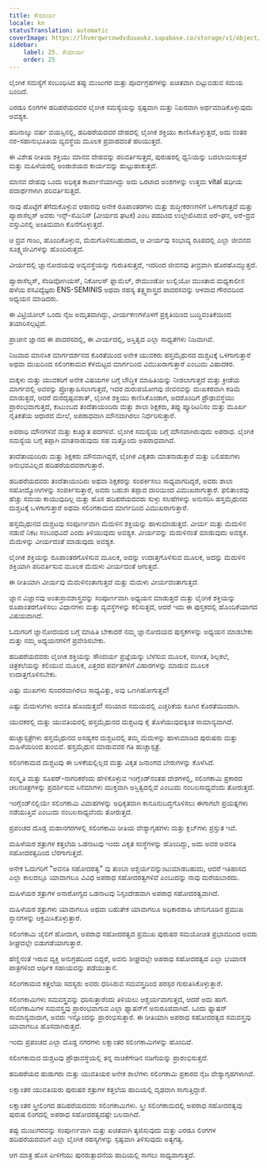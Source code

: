 ```yaml
---
title: ಕೌಮಾರ್ಯ
locale: kn
statusTranslation: automatic
coverImage: https://lhvmrqwrcowdvduuaukz.supabase.co/storage/v1/object/public/strapi-uploads/small_cover-educacion-fundamental.webp-2d51a7828a2b1309555be27f7e2a61a0.webp
sidebar:
    label: 25. ಕೌಮಾರ್ಯ
    order: 25
---
```

ಲೈಂಗಿಕ ಸಮಸ್ಯೆಗೆ ಸಂಬಂಧಿಸಿದ ತಪ್ಪು ಮುಜುಗರ ಮತ್ತು ಪೂರ್ವಗ್ರಹಗಳನ್ನು ಖಚಿತವಾಗಿ ಬಿಟ್ಟುಬಿಡುವ ಸಮಯ ಬಂದಿದೆ.

ಎರಡೂ ಲಿಂಗಗಳ ಹದಿಹರೆಯದವರ ಲೈಂಗಿಕ ಸಮಸ್ಯೆಯನ್ನು ಸ್ಪಷ್ಟವಾಗಿ ಮತ್ತು ನಿಖರವಾಗಿ ಅರ್ಥಮಾಡಿಕೊಳ್ಳುವುದು ಅವಶ್ಯಕ.

ಹದಿನಾಲ್ಕು ವರ್ಷ ವಯಸ್ಸಿನಲ್ಲಿ, ಹದಿಹರೆಯದವರ ದೇಹದಲ್ಲಿ ಲೈಂಗಿಕ ಶಕ್ತಿಯು ಕಾಣಿಸಿಕೊಳ್ಳುತ್ತದೆ, ಅದು ನಂತರ ನರ-ಸಹಾನುಭೂತಿಯ ವ್ಯವಸ್ಥೆಯ ಮೂಲಕ ಪ್ರವಾಹದಂತೆ ಹರಿಯುತ್ತದೆ.

ಈ ವಿಶೇಷ ರೀತಿಯ ಶಕ್ತಿಯು ಮಾನವ ದೇಹವನ್ನು ಪರಿವರ್ತಿಸುತ್ತದೆ, ಪುರುಷರಲ್ಲಿ ಧ್ವನಿಯನ್ನು ಬದಲಾಯಿಸುತ್ತದೆ ಮತ್ತು ಮಹಿಳೆಯರಲ್ಲಿ ಅಂಡಾಶಯದ ಕಾರ್ಯವನ್ನು ಹುಟ್ಟುಹಾಕುತ್ತದೆ.

ಮಾನವ ದೇಹವು ಒಂದು ಅಧಿಕೃತ ಕಾರ್ಖಾನೆಯಾಗಿದ್ದು ಅದು ಒರಟಾದ ಅಂಶಗಳನ್ನು ಉತ್ತಮ vital ಷಧೀಯ ಪದಾರ್ಥಗಳಾಗಿ ಪರಿವರ್ತಿಸುತ್ತದೆ.

ನಾವು ಹೊಟ್ಟೆಗೆ ತೆಗೆದುಕೊಳ್ಳುವ ಆಹಾರವು ಅನೇಕ ರೂಪಾಂತರಗಳು ಮತ್ತು ಶುದ್ಧೀಕರಣಗಳಿಗೆ ಒಳಗಾಗುತ್ತದೆ ಮತ್ತು ಪ್ಯಾರಾಸೆಲ್ಸಸ್ ಅವರು ಇನ್ಸ್-ಸೆಮಿನಿಸ್ (ವೀರ್ಯದ ಘಟಕ) ಎಂಬ ಪದದಿಂದ ಉಲ್ಲೇಖಿಸಿರುವ ಅರೆ-ಘನ, ಅರೆ-ದ್ರವ ವಸ್ತುವಿನಲ್ಲಿ ಅಂತಿಮವಾಗಿ ಕೊನೆಗೊಳ್ಳುತ್ತದೆ.

ಆ ದ್ರವ ಗಾಜು, ಹೊಂದಿಕೊಳ್ಳುವ, ಮೆದುಗೊಳಿಸಬಹುದಾದ, ಆ ವೀರ್ಯವು ಸಂಭಾವ್ಯ ರೂಪದಲ್ಲಿ ಎಲ್ಲಾ ಜೀವನದ ಸೂಕ್ಷ್ಮಜೀವಿಗಳನ್ನು ಹೊಂದಿರುತ್ತದೆ.

ವೀರ್ಯದಲ್ಲಿ ಜ್ಞಾನೋದಯವು ಅವ್ಯವಸ್ಥೆಯನ್ನು ಗುರುತಿಸುತ್ತದೆ, ಇದರಿಂದ ಜೀವನವು ತೀವ್ರವಾಗಿ ಹೊರಹೊಮ್ಮುತ್ತದೆ.

ಪ್ಯಾರಾಸೆಲ್ಸಸ್, ಸೆಂಡಿವೋಗಿಯಸ್, ನಿಕೋಲಸ್ ಫ್ಲಾಮೆಲ್, ರೇಮುಂಡೋ ಲುಲ್ಲಿಯೋ ಮುಂತಾದ ಮಧ್ಯಕಾಲೀನ ಹಳೆಯ ರಸವಿದ್ಯೆಜ್ಞರು ENS-SEMINIS ಅಥವಾ ರಹಸ್ಯ ತತ್ತ್ವಶಾಸ್ತ್ರದ ಪಾದರಸವನ್ನು ಆಳವಾದ ಗೌರವದಿಂದ ಅಧ್ಯಯನ ಮಾಡಿದರು.

ಈ ವಿಟ್ರಿಯೋಲ್ ಒಂದು ನೈಜ ಅಮೃತವಾಗಿದ್ದು, ವೀರ್ಯಕಣಗಳೊಳಗೆ ಪ್ರಕೃತಿಯಿಂದ ಬುದ್ಧಿವಂತಿಕೆಯಿಂದ ತಯಾರಿಸಲ್ಪಟ್ಟಿದೆ.

ಪ್ರಾಚೀನ ಜ್ಞಾನದ ಈ ಪಾದರಸದಲ್ಲಿ, ಈ ವೀರ್ಯದಲ್ಲಿ, ಅಸ್ತಿತ್ವದ ಎಲ್ಲಾ ಸಾಧ್ಯತೆಗಳು ನಿಜವಾಗಿವೆ.

ನಿಜವಾದ ಮಾನಸಿಕ ಮಾರ್ಗದರ್ಶನದ ಕೊರತೆಯಿಂದ ಅನೇಕ ಯುವಕರು ಹಸ್ತಮೈಥುನದ ದುಶ್ಚಟಕ್ಕೆ ಒಳಗಾಗುತ್ತಾರೆ ಅಥವಾ ದುಃಖದಿಂದ ಸಲಿಂಗಕಾಮದ ಕೆಳಮಟ್ಟದ ಮಾರ್ಗದಿಂದ ವಿಮುಖರಾಗುತ್ತಾರೆ ಎಂಬುದು ವಿಷಾದಕರ.

ಮಕ್ಕಳು ಮತ್ತು ಯುವಕರಿಗೆ ಅನೇಕ ವಿಷಯಗಳ ಬಗ್ಗೆ ಬೌದ್ಧಿಕ ಮಾಹಿತಿಯನ್ನು ನೀಡಲಾಗುತ್ತದೆ ಮತ್ತು ಕ್ರೀಡೆಯ ಮಾರ್ಗದಲ್ಲಿ ಅವರನ್ನು ಪ್ರೋತ್ಸಾಹಿಸಲಾಗುತ್ತದೆ, ಇದರ ದುರುಪಯೋಗವು ಜೀವನವನ್ನು ದುಃಖಕರವಾಗಿ ಕಡಿಮೆ ಮಾಡುತ್ತದೆ, ಆದರೆ ದುರದೃಷ್ಟವಶಾತ್, ಲೈಂಗಿಕ ಶಕ್ತಿಯು ಕಾಣಿಸಿಕೊಂಡಾಗ, ಅದರೊಂದಿಗೆ ಪ್ರೌಢಾವಸ್ಥೆಯು ಪ್ರಾರಂಭವಾಗುತ್ತದೆ, ಕುಟುಂಬದ ತಂದೆತಾಯಂದಿರು ಮತ್ತು ಶಾಲಾ ಶಿಕ್ಷಕರು, ತಪ್ಪು ಪ್ಯೂರಿಟನಿಸಂ ಮತ್ತು ಮೂರ್ಖ ನೈತಿಕತೆಯ ಆಧಾರದ ಮೇಲೆ, ಅಪರಾಧವಾಗಿ ಮೌನವಾಗಿರಲು ನಿರ್ಧರಿಸುತ್ತಾರೆ.

ಅಪರಾಧಿ ಮೌನಗಳಿವೆ ಮತ್ತು ಕುಖ್ಯಾತ ಪದಗಳಿವೆ. ಲೈಂಗಿಕ ಸಮಸ್ಯೆಯ ಬಗ್ಗೆ ಮೌನವಾಗಿರುವುದು ಅಪರಾಧ. ಲೈಂಗಿಕ ಸಮಸ್ಯೆಯ ಬಗ್ಗೆ ತಪ್ಪಾಗಿ ಮಾತನಾಡುವುದು ಸಹ ಮತ್ತೊಂದು ಅಪರಾಧವಾಗಿದೆ.

ತಂದೆತಾಯಂದಿರು ಮತ್ತು ಶಿಕ್ಷಕರು ಮೌನವಾಗಿದ್ದರೆ, ಲೈಂಗಿಕ ವಿಕೃತರು ಮಾತನಾಡುತ್ತಾರೆ ಮತ್ತು ಬಲಿಪಶುಗಳು ಅನುಭವವಿಲ್ಲದ ಹದಿಹರೆಯದವರಾಗುತ್ತಾರೆ.

ಹದಿಹರೆಯದವರು ತಂದೆತಾಯಂದಿರು ಅಥವಾ ಶಿಕ್ಷಕರನ್ನು ಸಂಪರ್ಕಿಸಲು ಸಾಧ್ಯವಾಗದಿದ್ದರೆ, ಅವರು ಶಾಲಾ ಸಹೋದ್ಯೋಗಿಗಳನ್ನು ಸಂಪರ್ಕಿಸುತ್ತಾರೆ, ಅವರು ಬಹುಶಃ ತಪ್ಪಾದ ದಾರಿಯಿಂದ ವಿಮುಖರಾಗುತ್ತಾರೆ. ಫಲಿತಾಂಶವು ಹೆಚ್ಚು ಸಮಯ ಕಾಯುವುದಿಲ್ಲ ಮತ್ತು ಹೊಸ ಹದಿಹರೆಯದವರು ಸುಳ್ಳು ಸಲಹೆಗಳನ್ನು ಅನುಸರಿಸಿ ಹಸ್ತಮೈಥುನದ ದುಶ್ಚಟಕ್ಕೆ ಒಳಗಾಗುತ್ತಾರೆ ಅಥವಾ ಸಲಿಂಗಕಾಮದ ಮಾರ್ಗದಿಂದ ವಿಮುಖರಾಗುತ್ತಾರೆ.

ಹಸ್ತಮೈಥುನದ ದುಶ್ಚಟವು ಸಂಪೂರ್ಣವಾಗಿ ಮೆದುಳಿನ ಶಕ್ತಿಯನ್ನು ಹಾಳುಮಾಡುತ್ತದೆ. ವೀರ್ಯ ಮತ್ತು ಮೆದುಳಿನ ನಡುವೆ ನಿಕಟ ಸಂಬಂಧವಿದೆ ಎಂದು ತಿಳಿಯುವುದು ಅವಶ್ಯಕ. ವೀರ್ಯವನ್ನು ಮೆದುಳಿನಂತೆ ಮಾಡುವುದು ಅವಶ್ಯಕ. ಮೆದುಳನ್ನು ವೀರ್ಯದಂತೆ ಮಾಡುವುದು ಅವಶ್ಯಕ.

ಲೈಂಗಿಕ ಶಕ್ತಿಯನ್ನು ರೂಪಾಂತರಗೊಳಿಸುವ ಮೂಲಕ, ಅದನ್ನು ಉದಾತ್ತಗೊಳಿಸುವ ಮೂಲಕ, ಅದನ್ನು ಮೆದುಳಿನ ಶಕ್ತಿಯಾಗಿ ಪರಿವರ್ತಿಸುವ ಮೂಲಕ ಮೆದುಳು ವೀರ್ಯದಂತೆ ಆಗುತ್ತದೆ.

ಈ ರೀತಿಯಾಗಿ ವೀರ್ಯವು ಮೆದುಳಿನಂತಾಗುತ್ತದೆ ಮತ್ತು ಮೆದುಳು ವೀರ್ಯದಂತಾಗುತ್ತದೆ.

ಜ್ಞಾನ ವಿಜ್ಞಾನವು ಅಂತಃಸ್ರಾವಶಾಸ್ತ್ರವನ್ನು ಸಂಪೂರ್ಣವಾಗಿ ಅಧ್ಯಯನ ಮಾಡುತ್ತದೆ ಮತ್ತು ಲೈಂಗಿಕ ಶಕ್ತಿಯನ್ನು ರೂಪಾಂತರಗೊಳಿಸಲು ವಿಧಾನಗಳು ಮತ್ತು ವ್ಯವಸ್ಥೆಗಳನ್ನು ಕಲಿಸುತ್ತದೆ, ಆದರೆ ಇದು ಈ ಪುಸ್ತಕದಲ್ಲಿ ಹೊಂದಿಕೆಯಾಗದ ವಿಷಯವಾಗಿದೆ.

ಓದುಗರಿಗೆ ಜ್ಞಾನೋದಯದ ಬಗ್ಗೆ ಮಾಹಿತಿ ಬೇಕಾದರೆ ನಮ್ಮ ಜ್ಞಾನೋದಯದ ಪುಸ್ತಕಗಳನ್ನು ಅಧ್ಯಯನ ಮಾಡಬೇಕು ಮತ್ತು ನಮ್ಮ ಅಧ್ಯಯನಗಳಿಗೆ ಪ್ರವೇಶಿಸಬೇಕು.

ಹದಿಹರೆಯದವರು ಲೈಂಗಿಕ ಶಕ್ತಿಯನ್ನು ಸೌಂದರ್ಯ ಪ್ರಜ್ಞೆಯನ್ನು ಬೆಳೆಸುವ ಮೂಲಕ, ಸಂಗೀತ, ಶಿಲ್ಪಕಲೆ, ಚಿತ್ರಕಲೆಯನ್ನು ಕಲಿಯುವ ಮೂಲಕ, ಎತ್ತರದ ಪರ್ವತಗಳಿಗೆ ವಿಹಾರಗಳನ್ನು ಮಾಡುವ ಮೂಲಕ ಉದಾತ್ತಗೊಳಿಸಬೇಕು.

ಎಷ್ಟು ಮುಖಗಳು ಸುಂದರವಾಗಿರಲು ಸಾಧ್ಯವಿತ್ತು, ಅವು ಒಣಗಿಹೋಗುತ್ತವೆ!

ಎಷ್ಟು ಮೆದುಳುಗಳು ಅವನತಿ ಹೊಂದುತ್ತವೆ! ಸರಿಯಾದ ಸಮಯದಲ್ಲಿ ಎಚ್ಚರಿಕೆಯ ಕೂಗಿನ ಕೊರತೆಯಿಂದಾಗಿ.

ಯುವಕರಲ್ಲಿ ಮತ್ತು ಯುವತಿಯರಲ್ಲಿ ಹಸ್ತಮೈಥುನದ ದುಶ್ಚಟವು ಕೈ ತೊಳೆಯುವುದಕ್ಕಿಂತ ಸಾಮಾನ್ಯವಾಗಿದೆ.

ಹುಚ್ಚಾಸ್ಪತ್ರೆಗಳು ಹಸ್ತಮೈಥುನದ ಅಸಹ್ಯಕರ ದುಶ್ಚಟದಲ್ಲಿ ತಮ್ಮ ಮೆದುಳನ್ನು ಹಾಳುಮಾಡಿದ ಪುರುಷರು ಮತ್ತು ಮಹಿಳೆಯರಿಂದ ತುಂಬಿವೆ. ಹಸ್ತಮೈಥುನ ಮಾಡುವವರ ಗತಿ ಹುಚ್ಚಾಸ್ಪತ್ರೆ.

ಸಲಿಂಗಕಾಮದ ದುಶ್ಚಟವು ಈ ಬಳಕೆಯಲ್ಲಿಲ್ಲದ ಮತ್ತು ವಿಕೃತ ಜನಾಂಗದ ಬೇರುಗಳನ್ನು ಕೊಳೆಸಿದೆ.

ಸಂಸ್ಕೃತಿ ಮತ್ತು ಸೂಪರ್-ನಾಗರಿಕರೆಂದು ಹೇಳಿಕೊಳ್ಳುವ ಇಂಗ್ಲೆಂಡ್‌ನಂತಹ ದೇಶಗಳಲ್ಲಿ, ಸಲಿಂಗಕಾಮಿ ಪ್ರಕಾರದ ಚಲನಚಿತ್ರಗಳನ್ನು ಪ್ರದರ್ಶಿಸುವ ಸಿನೆಮಾಗಳು ಮುಕ್ತವಾಗಿ ಅಸ್ತಿತ್ವದಲ್ಲಿವೆ ಎಂಬುದು ನಂಬಲಸಾಧ್ಯವೆಂದು ತೋರುತ್ತದೆ.

ಇಂಗ್ಲೆಂಡ್‌ನಲ್ಲಿಯೇ ಸಲಿಂಗಕಾಮಿ ವಿವಾಹಗಳನ್ನು ಅಧಿಕೃತವಾಗಿ ಕಾನೂನುಬದ್ಧಗೊಳಿಸಲು ಈಗಾಗಲೇ ಪ್ರಯತ್ನಗಳು ನಡೆಯುತ್ತಿವೆ ಎಂಬುದು ನಂಬಲಸಾಧ್ಯವೆಂದು ತೋರುತ್ತದೆ.

ಪ್ರಪಂಚದ ದೊಡ್ಡ ಮಹಾನಗರಗಳಲ್ಲಿ ಸಲಿಂಗಕಾಮಿ ರೀತಿಯ ವೇಶ್ಯಾಗೃಹಗಳು ಮತ್ತು ಕ್ಲಬ್‌ಗಳು ಪ್ರಸ್ತುತ ಇವೆ.

ಮಹಿಳೆಯರ ಶತ್ರುಗಳ ಕತ್ತಲೆಯ ಒಡನಾಟವು ಇಂದು ವಿಕೃತ ಸಂಸ್ಥೆಗಳನ್ನು ಹೊಂದಿದ್ದು, ಅದು ಅವರ ಅವನತಿ ಸಹೋದರತ್ವದಿಂದ ಬೆರಗಾಗುತ್ತದೆ.

ಅನೇಕ ಓದುಗರಿಗೆ "ಅವನತಿ ಸಹೋದರತ್ವ" ವು ತುಂಬಾ ಆಶ್ಚರ್ಯವನ್ನುಂಟುಮಾಡಬಹುದು, ಆದರೆ ಇತಿಹಾಸದ ಎಲ್ಲಾ ಕಾಲದಲ್ಲೂ ಯಾವಾಗಲೂ ವಿವಿಧ ಅಪರಾಧ ಸಹೋದರತ್ವಗಳಿವೆ ಎಂಬುದನ್ನು ನಾವು ಮರೆಯಬಾರದು.

ಮಹಿಳೆಯರ ಶತ್ರುಗಳ ಅನಾರೋಗ್ಯದ ಒಡನಾಟವು ನಿಸ್ಸಂದೇಹವಾಗಿ ಅಪರಾಧ ಸಹೋದರತ್ವವಾಗಿದೆ.

ಮಹಿಳೆಯರ ಶತ್ರುಗಳು ಯಾವಾಗಲೂ ಅಥವಾ ಬಹುತೇಕ ಯಾವಾಗಲೂ ಅಧಿಕಾರಶಾಹಿ ಜೇನುಗೂಡಿನ ಪ್ರಮುಖ ಸ್ಥಾನಗಳನ್ನು ಆಕ್ರಮಿಸಿಕೊಳ್ಳುತ್ತಾರೆ.

ಸಲಿಂಗಕಾಮಿ ಜೈಲಿಗೆ ಹೋದಾಗ, ಅಪರಾಧ ಸಹೋದರತ್ವದ ಪ್ರಮುಖ ಪುರುಷರ ಸಮಯೋಚಿತ ಪ್ರಭಾವದಿಂದ ಅವರು ಶೀಘ್ರದಲ್ಲೇ ಬಿಡುಗಡೆಯಾಗುತ್ತಾರೆ.

ಹೆಣ್ಣಿನಂತೆ ಇರುವ ವ್ಯಕ್ತಿ ಅನುಗ್ರಹದಿಂದ ಬಿದ್ದರೆ, ಅವನು ಶೀಘ್ರದಲ್ಲೇ ಅಪರಾಧ ಸಹೋದರತ್ವದ ಎಲ್ಲಾ ಭಯಾನಕ ಪಾತ್ರಗಳಿಂದ ಆರ್ಥಿಕ ಸಹಾಯವನ್ನು ಪಡೆಯುತ್ತಾನೆ.

ಸಲಿಂಗಕಾಮದ ಕತ್ತಲೆಯ ಸದಸ್ಯರು ಅವರು ಧರಿಸಿರುವ ಸಮವಸ್ತ್ರದಿಂದ ಪರಸ್ಪರ ಗುರುತಿಸಿಕೊಳ್ಳುತ್ತಾರೆ.

ಸಲಿಂಗಕಾಮಿಗಳು ಸಮವಸ್ತ್ರವನ್ನು ಧರಿಸುತ್ತಾರೆಂದು ತಿಳಿಯಲು ಆಶ್ಚರ್ಯವಾಗುತ್ತದೆ, ಆದರೆ ಅದು ಹಾಗೆ. ಸಲಿಂಗಕಾಮಿಗಳ ಸಮವಸ್ತ್ರವು ಪ್ರಾರಂಭವಾಗುವ ಎಲ್ಲಾ ಫ್ಯಾಷನ್‌ಗೆ ಅನುರೂಪವಾಗಿದೆ. ಒಂದು ಫ್ಯಾಷನ್ ಸಾಮಾನ್ಯವಾದಾಗ, ಅವರು ಇನ್ನೊಂದನ್ನು ಪ್ರಾರಂಭಿಸುತ್ತಾರೆ. ಈ ರೀತಿಯಾಗಿ ಅಪರಾಧ ಸಹೋದರತ್ವದ ಸಮವಸ್ತ್ರವು ಯಾವಾಗಲೂ ಹೊಸದಾಗಿರುತ್ತದೆ.

ಇಂದು ಪ್ರಪಂಚದ ಎಲ್ಲಾ ದೊಡ್ಡ ನಗರಗಳು ಲಕ್ಷಾಂತರ ಸಲಿಂಗಕಾಮಿಗಳನ್ನು ಹೊಂದಿವೆ.

ಸಲಿಂಗಕಾಮದ ದುಶ್ಚಟವು ಪ್ರೌಢಾವಸ್ಥೆಯಲ್ಲಿ ತನ್ನ ನಾಚಿಕೆಗೇಡಿನ ನಡಿಗೆಯನ್ನು ಪ್ರಾರಂಭಿಸುತ್ತದೆ.

ಹದಿಹರೆಯದ ಹುಡುಗರು ಮತ್ತು ಯುವತಿಯರ ಅನೇಕ ಶಾಲೆಗಳು ಸಲಿಂಗಕಾಮಿ ಪ್ರಕಾರದ ನೈಜ ವೇಶ್ಯಾಗೃಹಗಳಾಗಿವೆ.

ಲಕ್ಷಾಂತರ ಯುವತಿಯರು ಪುರುಷರ ಶತ್ರುಗಳ ಕತ್ತಲೆಯ ಹಾದಿಯಲ್ಲಿ ದೃಢವಾಗಿ ಸಾಗುತ್ತಿದ್ದಾರೆ.

ಲಕ್ಷಾಂತರ ಸ್ತ್ರೀಲಿಂಗದ ಹದಿಹರೆಯದವರು ಸಲಿಂಗಕಾಮಿಗಳು. ಸ್ತ್ರೀ ಸಲಿಂಗಕಾಮದಲ್ಲಿ ಅಪರಾಧ ಸಹೋದರತ್ವವು ಪುರುಷ ಲಿಂಗದಲ್ಲಿ ಅಪರಾಧ ಸಹೋದರತ್ವದಷ್ಟೇ ಬಲವಾಗಿದೆ.

ತಪ್ಪು ಮುಜುಗರವನ್ನು ಸಂಪೂರ್ಣವಾಗಿ ಮತ್ತು ಖಚಿತವಾಗಿ ತ್ಯಜಿಸುವುದು ಮತ್ತು ಎರಡೂ ಲಿಂಗಗಳ ಹದಿಹರೆಯದವರಿಗೆ ಎಲ್ಲಾ ಲೈಂಗಿಕ ರಹಸ್ಯಗಳನ್ನು ಸ್ಪಷ್ಟವಾಗಿ ತಿಳಿಸುವುದು ಅತ್ಯಗತ್ಯ.

ಆಗ ಮಾತ್ರ ಹೊಸ ಪೀಳಿಗೆಯು ಪುನರುತ್ಪಾದನೆಯ ಹಾದಿಯಲ್ಲಿ ಸಾಗಲು ಸಾಧ್ಯವಾಗುತ್ತದೆ.
